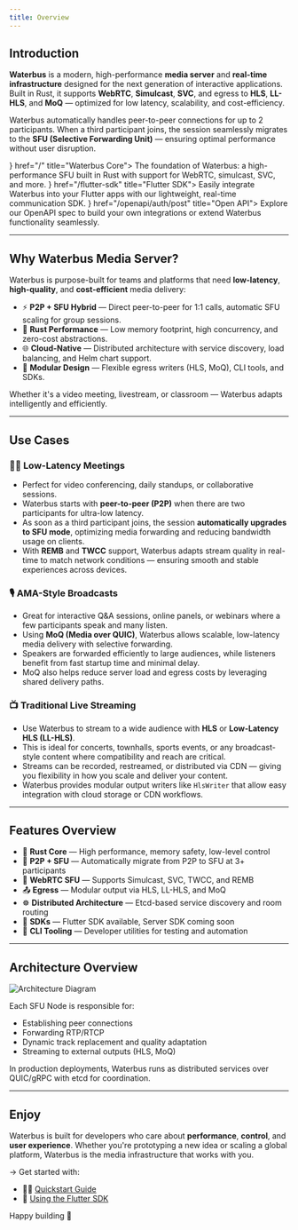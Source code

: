 ```yaml
---
title: Overview
---
```



## Introduction

**Waterbus** is a modern, high-performance **media server** and **real-time infrastructure** designed for the next generation of interactive applications. Built in Rust, it supports **WebRTC**, **Simulcast**, **SVC**, and egress to **HLS**, **LL-HLS**, and **MoQ** — optimized for low latency, scalability, and cost-efficiency.

Waterbus automatically handles peer-to-peer connections for up to 2 participants. When a third participant joins, the session seamlessly migrates to the **SFU (Selective Forwarding Unit)** — ensuring optimal performance without user disruption.

<Cards>
  <Card icon={<Package color="#cba6f7" />} href="/" title="Waterbus Core">
    The foundation of Waterbus: a high-performance SFU built in Rust with
    support for WebRTC, simulcast, SVC, and more.
  </Card>
  <Card icon={<Puzzle color="#89b4fa" />} href="/flutter-sdk" title="Flutter SDK">
    Easily integrate Waterbus into your Flutter apps with our lightweight,
    real-time communication SDK.
  </Card>
  <Card icon={<FileCode color="#a6e3a1" />} href="/openapi/auth/post" title="Open API">
    Explore our OpenAPI spec to build your own integrations or extend Waterbus
    functionality seamlessly.
  </Card>
</Cards>

---

## Why Waterbus Media Server?

Waterbus is purpose-built for teams and platforms that need **low-latency**, **high-quality**, and **cost-efficient** media delivery:

- ⚡ **P2P + SFU Hybrid** — Direct peer-to-peer for 1:1 calls, automatic SFU scaling for group sessions.
- 🦀 **Rust Performance** — Low memory footprint, high concurrency, and zero-cost abstractions.
- 🌐 **Cloud-Native** — Distributed architecture with service discovery, load balancing, and Helm chart support.
- 🧩 **Modular Design** — Flexible egress writers (HLS, MoQ), CLI tools, and SDKs.

Whether it's a video meeting, livestream, or classroom — Waterbus adapts intelligently and efficiently.

---

## Use Cases

### 🧑‍💼 Low-Latency Meetings

- Perfect for video conferencing, daily standups, or collaborative sessions.  
- Waterbus starts with **peer-to-peer (P2P)** when there are two participants for ultra-low latency.  
- As soon as a third participant joins, the session **automatically upgrades to SFU mode**, optimizing media forwarding and reducing bandwidth usage on clients.  
- With **REMB** and **TWCC** support, Waterbus adapts stream quality in real-time to match network conditions — ensuring smooth and stable experiences across devices.

### 🎙️ AMA-Style Broadcasts

- Great for interactive Q&A sessions, online panels, or webinars where a few participants speak and many listen.  
- Using **MoQ (Media over QUIC)**, Waterbus allows scalable, low-latency media delivery with selective forwarding.  
- Speakers are forwarded efficiently to large audiences, while listeners benefit from fast startup time and minimal delay.  
- MoQ also helps reduce server load and egress costs by leveraging shared delivery paths.

### 📺 Traditional Live Streaming

- Use Waterbus to stream to a wide audience with **HLS** or **Low-Latency HLS (LL-HLS)**.  
- This is ideal for concerts, townhalls, sports events, or any broadcast-style content where compatibility and reach are critical.  
- Streams can be recorded, restreamed, or distributed via CDN — giving you flexibility in how you scale and deliver your content.  
- Waterbus provides modular output writers like `HlsWriter` that allow easy integration with cloud storage or CDN workflows.

---

## Features Overview

- 🦀 **Rust Core** — High performance, memory safety, low-level control  
- 🔄 **P2P + SFU** — Automatically migrate from P2P to SFU at 3+ participants  
- 📡 **WebRTC SFU** — Supports Simulcast, SVC, TWCC, and REMB  
- 📤 **Egress** — Modular output via HLS, LL-HLS, and MoQ  
- ☸️ **Distributed Architecture** — Etcd-based service discovery and room routing  
- 📱 **SDKs** — Flutter SDK available, Server SDK coming soon  
- 🧪 **CLI Tooling** — Developer utilities for testing and automation  

---

## Architecture Overview

<img src="/images/arch.svg" alt="Architecture Diagram" />

Each SFU Node is responsible for:

- Establishing peer connections
- Forwarding RTP/RTCP
- Dynamic track replacement and quality adaptation
- Streaming to external outputs (HLS, MoQ)

<Callout title="Info">
In production deployments, Waterbus runs as distributed services over QUIC/gRPC with etcd for coordination.
</Callout>

---

## Enjoy

Waterbus is built for developers who care about **performance**, **control**, and **user experience**. Whether you're prototyping a new idea or scaling a global platform, Waterbus is the media infrastructure that works with you.

→ Get started with:
- 🧑‍💻 [Quickstart Guide](/core/local)
- 📱 [Using the Flutter SDK](/flutter-sdk)

Happy building 🚀

